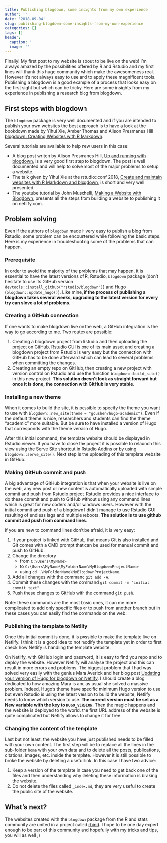 ```yaml
---
title: Publishing blogdown, some insights from my own experience
author: ''
date: '2018-09-04'
slug: publishing-blogdown-some-insights-from-my-own-experience
categories: []
tags: []
header:
  caption: ''
  image: ''
---
```


Finally! My first post to my website is about to be live on the web! I'm always amazed by the possibilities offered by R and Rstudio and my first lines will thank this huge community which make the awesomeness real. However it's not always easy to use and to apply these magnificent tools. Publishing a blogdown is a good example of a process that looks easy on the first sight but which can be tricky. Here are some insights from my experience in publishing a research blog from blogdown.

## First steps with blogdown

The `blogdown` package is very well documented and if you are intended to publish your own websites the best approach is to have a look at the bookdown made by Yihui Xie, Amber Thomas and Alison Presmanes Hill [blogdown: Creating Websites with R Markdown](https://bookdown.org/yihui/blogdown/).
  
Several tutorials are available to help new users in this case:

* A blog post writen by  Alison Presmanes Hill, [Up and running with blogdown](https://alison.rbind.io/post/up-and-running-with-blogdown/), is a very good first step to blogdown. The post is well documented and will help to solve most of the major problems to setup a website. 
* The talk given by Yihui Xie at the rstudio::conf 2018, [Create and maintain websites with R Markdown and blogdown](https://www.rstudio.com/resources/videos/create-and-maintain-websites-with-r-markdown-and-blogdown/), is short and very well presented.
* The youtube tutorial by John Muschelli, [Making a Website with Blogdown](https://www.youtube.com/watch?v=syWAKaj-4ck), presents all the steps from building a website to publishing it on netlify.com.

## Problem solving

Even if the authors of `blogdown` made it very easy to publish a blog from Rstudio, some problem can be encountered while following the basic steps. Here is my experience in troubleshooting some of the problems that can happen.

### Prerequisite

In order to avoid the majority of the problems that may happen, it is essential to have the latest versions of R, Rstudio, `blogdown` package (don't hesitate to use its GitHub version `devtools::install_github("rstudio/blogdown")`) and Hugo (`blogdown::update_hugo()`). Like mine, **if the process of publishing a blogdown takes several weeks, upgrading to the latest version for every try can slove a lot of problems**.

### Creating a GitHub connection

If one wants to make blogdown live on the web, a GitHub integration is the way to go according to me. Two routes are possible:

1. Creating a blogdown project from Rstudio and then uploading the project on GitHub. Rstudio GUI is one of its main asset and creating a blogdown project from Rstudio is very easy but the connection with GitHub has to be done afterward which can lead to several problems when committing the changes.
2. Creating an empty repo on GitHub, then creating a new project with version control on Rstudio and use the function `blogdown::build_site()` in this new project. **This solution doesn't look as straight forward but once it is done, the connection with GitHub is very stable**.

### Installing a new theme

When it comes to build the site, it is possible to specify the theme you want to use with `blogdown::new_site(theme = "gcushen/hugo-academic")`. Even if the default theme is nice, researchers and students can find the theme "academic" more suitable. But be sure to have installed a version of Hugo that corresponds with the theme version of Hugo.

After this initial command, the template website should be displayed in Rstudio viewer. If you have to close the project it is possible to relaunch this view using the Serve Site shortcut in Rstudio Addins or by using `blogdown::serve_site()`. Next step is the uploading of this template website in GitHub. 

### Making GitHub commit and push

A big advantage of GitHub integration is that when your website is live on the web, any new post or new content is automatically uploaded with simple commit and push from Rstudio project. Rstudio provides a nice interface to do these commit and push to GitHub without using any command lines which is great for new coders and/or windows users. However with the initial commit and push of a blogdown I didn't manage to use Rstudio GUI resulting of endless lags and multiple reboots. **The solution is to use github commit and push from command lines**.
  
if you are new to command lines don't be afraid, it is very easy:

1. If your project is linked with GitHub, that means Git is also installed and Git comes with a CMD prompt that can be used for manual commit and push to GitHub.
2. Change the directory
    * from `C:\Users\MyName>` 
    * to `C:\Users\MyName\MyFolderName\MyBlogdownProjectName>` 
    * using `cd .\MyFolderName\MyBlogdownProjectName`.
3. Add all changes with the command `git add -A`.
4. Commit these changes with the command `git commit -m "initial commit text"`.
5. Push these changes to GitHub with the command `git push`.

Note: these commands are the most basic ones, it can me more complicated to add only specific files or to push from another branch but in these cases you can easily find the commands on the web.

### Publishing the template to Netlify

Once this initial commit is done, it is possible to make the template live on Netlify. I think it is a good idea to not modify the template yet in order to first check how Netlify is handling the template website.
  
On Netlify, with GitHub login and password, it is easy to find you repo and to deploy the website. However Netlify will analyse the project and this can result in more errors and problems. The biggest problem that I had was solved very easily with the genius Mara Averick and her blog post [Updating your version of Hugo for blogdown on Netlify](https://maraaverick.rbind.io/2017/10/updating-blogdown-hugo-version-netlify/). I should create a blog dedicated to how amazing Mara is and as usual she solved a massive problem. Indeed, Hugo's theme have specific minimum Hugo version to use but even Rstudio is using the latest version to build the website, Netlify needs to know which version to use. **The correct version must be set as a New variable with the key to `HUGO_VERSION`**. Then the magic happens and the website is deployed to the world. the first URL address of the website is quite complicated but Netlify allows to change it for free.

### Changing the content of the template

Last but not least, the website you have just published needs to be filled with your own content. The first step will be to replace all the lines in the sub-folder `home` with your own data and to delete all the posts, publications, citations, images, etc. inside the template. However it is still possible to broke the website by deleting a useful link. In this case I have two advice:

1. Keep a version of the template in case you need to get back one of the files and then understanding why deleting these information is braking the website.
2. Do not delete the files called `_index.md`, they are very useful to create the public site of the website.

## What's next?

The websites created with the `blogdown` package from the R and stats community are united in a project called [rbind](https://github.com/rbind?tab=repositories). I hope to be one day expert enough to be part of this community and hopefully with my tricks and tips, you will as well ;)
